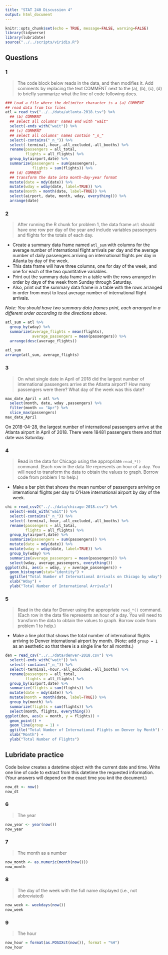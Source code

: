 ```yaml
---
title: "STAT 240 Discussion 4"
output: html_document
---
```


```r
knitr::opts_chunk$set(echo = TRUE, message=FALSE, warning=FALSE)
library(tidyverse)
library(lubridate)
source("../../scripts/viridis.R")
```

## Questions

### 1

> The code block below reads in the data, and then modifies it. Add comments by replacing the text COMMENT next to the (a), (b), (c), (d) to briefly summarize what the line of code following does.

```r
### Load a file where the delimiter character is a (a) COMMENT 
## read data from tsv files
atl = read_tsv("../../data/atlanta-2018.tsv") %>%
  ## (b) COMMENT
  ## select all columns' names end with "wait"
  select(-ends_with("wait")) %>%
  ## (c) COMMENT
  ## select all columns' names contain "_n_"
  select(-contains("_n_")) %>%
  select(-terminal,-hour,-all_excluded,-all_booths) %>%
  rename(passengers = all_total,
         flights = all_flights) %>%
  group_by(airport,date) %>%
  summarize(passengers = sum(passengers),
            flights = sum(flights)) %>%
  ## (d) COMMENT
  ## transform the date into month-day-year format
  mutate(date = mdy(date)) %>%
  mutate(wday = wday(date, label=TRUE)) %>%
  mutate(month = month(date, label=TRUE)) %>%
  select(airport, date, month, wday, everything()) %>% 
  arrange(date)
```



### 2

> After running the R chunk for problem 1, the data frame `atl` should have one row per day of the year and include variables passengers and flights for the totals of each day. 

- Create a summary data frame named `atl_sum` with columns for the average number of international flight arrivals per day and the average number of daily passengers arriving on international flights per day in Atlanta by day of the week.  
- This data frame will have three columns, one for day of the week, and one for each of the two quantitative variables.  
- Print out the summary data frame in a table with the rows arranged in order by days of the week from Sunday through Saturday.
- Also, print out the summary data frame in a table with the rows arranged in order from most to least average number of international flight arrivals.

*Note:  You should have two summary data frames print, each arranged in a different order according to the directions above.*

```r
atl_sum = atl %>%
  group_by(wday) %>%
  summarize(average_flights = mean(flights), 
            average_passengers = mean(passengers)) %>%
  arrange(desc(average_flights))
  
atl_sum
arrange(atl_sum, average_flights)
```


### 3

> On what single date in April of 2018 did the largest number of international passengers arrive at the Atlanta airport? How many passengers were there? What day of the week was this date?

```r
max_date_April = atl %>%
  select(month, date, wday ,passengers) %>%
  filter(month == "Apr") %>%
  slice_max(passengers)
max_date_April
```
On 2018-04-28, the largest number of international passengers arrive at the Atlanta airport in April of 2018. There were 18481 passengers there and that date was Saturday. 

### 4

> Read in the data for Chicago using the appropriate `read_*()` command.  (Each row in the data file represents an hour of a day. You will need to transform the data to obtain the values to graph. Borrow code from problem 1 to help.)

-  Make a bar plot that shows the mean number of passengers arriving on international flights per day to O'Hare international airport by day of the week. 

```r
chi = read_csv2("../../data/chicago-2018.csv") %>%
  select(-ends_with("wait")) %>%
  select(-contains("_n_")) %>%
  select(-terminal,-hour,-all_excluded,-all_booths) %>%
  rename(passengers = all_total,
         flights = all_flights) %>%
  group_by(airport,date) %>%
  summarize(passengers = sum(passengers)) %>%
  mutate(date = mdy(date)) %>%
  mutate(wday = wday(date, label=TRUE)) %>%
  group_by(wday) %>%
  summarize(average_passengers = mean(passengers)) %>%
  select(wday, average_passengers, everything())
ggplot(chi, aes(x = wday, y = average_passengers)) +
  geom_histogram(stat="identity") +
  ggtitle("Total Number of International Arrivals on Chicago by wday") +
  xlab("Wday") +
  ylab("Total Number of International Arrivals")
```


### 5

> Read in the data for Denver using the appropriate `read_*()` command. (Each row in the data file represents an hour of a day. You will need to transform the data to obtain the values to graph. Borrow code from problem 1 to help.)

- Make a line plot that shows the total number of international flights arriving to Denver international airport by month. (Note: add `group = 1` as an aesthetic so that there is a single line for all months.)

```r
den = read_csv("../../data/denver-2018.csv") %>%
  select(-ends_with("wait")) %>%
  select(-contains("_n_")) %>%
  select(-terminal,-hour,-all_excluded,-all_booths) %>%
  rename(passengers = all_total,
         flights = all_flights) %>%
  group_by(airport,date) %>%
  summarize(flights = sum(flights)) %>%
  mutate(date = mdy(date)) %>%
  mutate(month = month(date, label=TRUE)) %>%
  group_by(month) %>%
  summarize(flights = sum(flights)) %>%
  select(month, flights, everything())
ggplot(den, aes(x = month, y = flights)) +
  geom_point() +
  geom_line(group = 1) +
  ggtitle("Total Number of International Flights on Denver by Month") +
  xlab("Month") +
  ylab("Total Number of Flights")
```

## Lubridate practice

Code below creates a datetime object with the current date and time.
Write one line of code to extract from this datetime the requested information.
(Your answers will depend on the exact time you knit the document.)

```r
now_dt <- now()
now_dt
```



### 6

> The year

```r
now_year <- year(now())
now_year
```


### 7

> The month as a number

```r
now_month <- as.numeric(month(now()))
now_month
```


### 8

> The day of the week with the full name displayed (i.e., not abbreviated)

```r
now_week <- weekdays(now())
now_week
```


### 9

> The hour

```r
now_hour = format(as.POSIXct(now()), format = "%H")
now_hour
```

